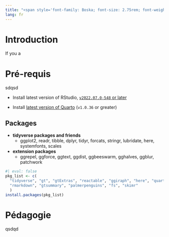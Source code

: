 ```yaml
---
title: "<span style='font-family: Boska; font-size: 2.75rem; font-weight: 800;'>Exploiter les data PMSI avec R</span>"
lang: fr
---
```


# Introduction  

If you a


# Pré-requis  

sdqsd

- Install latest version of RStudio, [`v2022.07.0-548` or later](https://www.rstudio.com/products/rstudio/download/#download)

- Install [latest version of Quarto](https://quarto.org/docs/get-started/) (`v1.0.36` or greater)

## Packages 

-   **tidyverse packages and friends**
    -   ggplot2, readr, tibble, dplyr, tidyr, forcats, stringr, lubridate, here, systemfonts, scales
-   **extension packages**
    -   ggrepel, ggforce, ggtext, ggdist, ggbeeswarm, gghalves, ggblur, patchwork

```r
#| eval: false
pkg_list <- c(
  "tidyverse", "gt", "gtExtras", "reactable", "ggiraph", "here", "quarto",
  "rmarkdown", "gtsummary", "palmerpenguins", "fs", "skimr"
  )
install.packages(pkg_list)
```

# Pédagogie  

qsdqd